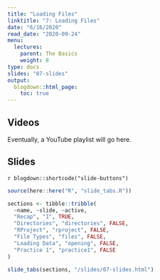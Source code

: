 ```yaml
---
title: "Loading Files"
linktitle: "7: Loading Files"
date: "6/16/2020"
read_date: "2020-09-24"
menu:
  lectures:
    parent: The Basics
    weight: 8
type: docs
slides: "07-slides"
output:
  blogdown::html_page:
    toc: true
---
```


## Videos

Eventually, a YouTube playlist will go here. 

## Slides

`r blogdown::shortcode("slide-buttons")`

```r

source(here::here("R", "slide_tabs.R"))

sections <- tibble::tribble(
  ~name, ~slide, ~active,
  "Recap", "1", TRUE,
  "Directories", "directories", FALSE,
  "RProject", "rproject", FALSE,
  "File Types", "files", FALSE,
  "Loading Data", "opening", FALSE,
  "Practice 1", "practice1", FALSE
)

slide_tabs(sections, "/slides/07-slides.html")
```